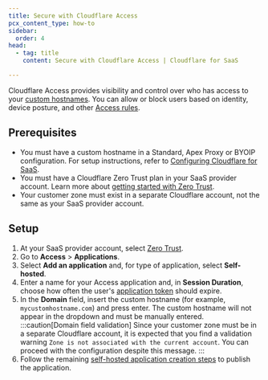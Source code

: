 ```yaml
---
title: Secure with Cloudflare Access
pcx_content_type: how-to
sidebar:
  order: 4
head:
  - tag: title
    content: Secure with Cloudflare Access | Cloudflare for SaaS

---
```


Cloudflare Access provides visibility and control over who has access to your [custom hostnames](/cloudflare-for-platforms/cloudflare-for-saas/domain-support/). You can allow or block users based on identity, device posture, and other [Access rules](/cloudflare-one/policies/access/).

## Prerequisites

* You must have a custom hostname in a Standard, Apex Proxy or BYOIP configuration. For setup instructions, refer to [Configuring Cloudflare for SaaS](/cloudflare-for-platforms/cloudflare-for-saas/start/getting-started/).
* You must have a Cloudflare Zero Trust plan in your SaaS provider account. Learn more about [getting started with Zero Trust](/cloudflare-one/setup/).
* Your customer zone must exist in a separate Cloudflare account, not the same as your SaaS provider account.

## Setup

1. At your SaaS provider account, select [Zero Trust](https://one.dash.cloudflare.com).
2. Go to **Access** > **Applications**.
3. Select **Add an application** and, for type of application, select **Self-hosted**.
4. Enter a name for your Access application and, in **Session Duration**, choose how often the user's [application token](/cloudflare-one/identity/authorization-cookie/application-token/) should expire.
5. In the **Domain** field, insert the custom hostname (for example, `mycustomhostname.com`) and press enter. The custom hostname will not appear in the dropdown and must be manually entered.
    :::caution[Domain field validation]
    Since your customer zone must be in a separate Cloudflare account, it is expected that you find a validation warning `Zone is not associated with the current account`. You can proceed with the configuration despite this message.
    :::
6. Follow the remaining [self-hosted application creation steps](/cloudflare-one/applications/configure-apps/self-hosted-apps/) to publish the application.

